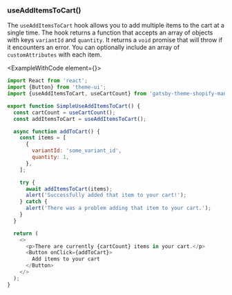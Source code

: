 
### useAddItemsToCart()

The `useAddItemsToCart` hook allows you to add multiple items to the cart at a single time. The hook returns a function that accepts an array of objects with keys `variantId` and `quantity`. It returns a `void` promise that will throw if it encounters an error. You can optionally include an array of `customAttributes` with each item.

<ExampleWithCode element={<SimpleUseAddItemsToCart />}>

```javascript
import React from 'react';
import {Button} from 'theme-ui';
import {useAddItemsToCart, useCartCount} from 'gatsby-theme-shopify-manager';

export function SimpleUseAddItemsToCart() {
  const cartCount = useCartCount();
  const addItemsToCart = useAddItemsToCart();

  async function addToCart() {
    const items = [
      {
        variantId: 'some_variant_id',
        quantity: 1,
      },
    ];

    try {
      await addItemsToCart(items);
      alert('Successfully added that item to your cart!');
    } catch {
      alert('There was a problem adding that item to your cart.');
    }
  }

  return (
    <>
      <p>There are currently {cartCount} items in your cart.</p>
      <Button onClick={addToCart}>
        Add items to your cart
      </Button>
    </>
  );
}

```
</ExampleWithCode>
